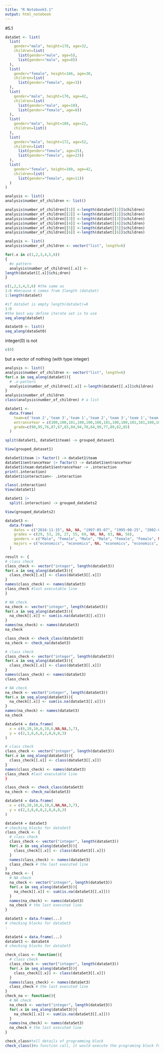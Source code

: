 ---
title: "R Notebook5.1"
output: html_notebook
---
#5.1
```{r}
dataSet <- list(
  list(
    gender="male", height=178, age=32,
    children=list(
      list(gender="male", age=5),
      list(gender="male", age=0))
  ),
  list(
    gender="female", height=166, age=30,
    children=list(
      list(gender="female", age=3))
  ),
  list(
    gender="male", height=170, age=42,
    children=list(
      list(gender="male", age=10),
      list(gender="female", age=8))
  ),
  list(
    gender="male", height=188, age=22,
    children=list()
  ),  
  list(
    gender="male", height=172, age=52,
    children=list(
      list(gender="female", age=25),
      list(gender="female", age=23))
  ),
  list(
    gender="female", height=160, age=42,
    children=list(
      list(gender="female", age=11))
  )
)
```

```{r}
analysis <- list()
analysis$number_of_children <- list()

analysis$number_of_children[[1]] <-length(dataSet[[1]]$children)
analysis$number_of_children[[2]] <-length(dataSet[[2]]$children)
analysis$number_of_children[[3]] <-length(dataSet[[3]]$children)
analysis$number_of_children[[4]] <-length(dataSet[[4]]$children)
analysis$number_of_children[[5]] <-length(dataSet[[5]]$children)
analysis$number_of_children[[6]] <-length(dataSet[[6]]$children)
```

```{r}
analysis <- list()
analysis$number_of_children <- vector("list", length=6)

for(.x in c(1,2,3,4,5,6))
{
  #x pattern
  analysis$number_of_children[[.x]] <- 
length(dataSet[[.x]]$chi;dren)
}

```

```{r}
c(1,2,3,4,5,6) #the same as
1:6 #because 6 comes from 1length (dataSet)
1:length(dataSet)
```

```{r}
#if dataSet is empty length(dataSet)=0
1:0
#the best way define iterate set is to use
seq_along(dataSet)

dataSet0 <- list()
seq_along(dataSet0)
```

integer(0) is not
```{r}
c(0)
```
but a vector of nothing (with type integer)

```{r}
analysis <- list()
analysis$number_of_children <- vector("list", length=6)
for(.x in seq_along(dataSet)){
  # .x-pattern
  analysis$number_of_children[[.x]] <-length(dataSet[[.x]]$children)
}
analysis$number_of_children
class(analysis$number_of_children) # a list
```

```{r}
dataSet1 <- 
  data.frame(
    team=c('team 2','team 3','team 1','team 2','team 3','team 1','team 2','team 1','team 3','team 2','team 3','team 1','team 3','team 1','team 2'),
    entranceYear = c(100,100,101,100,100,100,101,100,100,101,101,100,101,100,100),
    grade=c(98,95,76,87,67,83,84,94,70,64,99,77,89,62,65)
  )
```

```{r}
split(dataSet1, dataSet1$team) -> grouped_dataset1

View(grouped_dataset1)
```

```{r}
dataSet1$team |> factor() -> dataSet1$team
dataSet1$entranceYear |> factor() -> dataSet1$entranceYear
dataSet1$team:dataSet1$entranceYear -> .interaction
print(.interaction)
dataSet1$interaction<- .interaction

class(.interaction)
View(dataSet1)

dataSet1 |> 
  split(.interaction) -> grouped_dataSets2

View(grouped_dataSets2)
```

```{r}
dataSet3 <-
  data.frame(
    dates = c("2016-11-15", NA, NA, "1997-05-07", "1995-08-25", "2002-09-20", NA, NA, NA, "1995-07-16", "2011-06-22"),
    grades = c(29, 53, 26, 27, 55, 69, NA, NA, 63, NA, 56),
    genders = c("Male", "Female", "Male", "Male", "Female", "Female", NA, "Male", "Male", "Female", "Female"),
    majors = c("economics", "economics", NA, "economics", "economics", "economics", "economics", "statistics", "law", "economics", "law")
  )
```

```{r}
result <- {
# class check
class_check <- vector("integer", length(dataSet3))
for(.x in seq_along(dataSet3)){
  class_check[[.x]] <- class(dataSet3[[.x]])
}
names(class_check) <- names(dataSet3)
class_check #last executable line
}
```

```{r}
# NA check
na_check <- vector("integer", length(dataSet3))
for(.x in seq_along(dataSet3)){
  na_check[[.x]] <- sum(is.na(dataSet3[[.x]]))
}
names(na_check) <- names(dataSet3)
na_check
```

```{r}
class_check <- check_class(dataSet3)
na_check <- check_na(dataSet3)
```

```{r}
# class check
class_check <- vector("integer", length(dataSet3))
for(.x in seq_along(dataSet3)){
  class_check[[.x]] <- class(dataSet3[[.x]])
}
names(class_check) <- names(dataSet3)
class_check

# NA check
na_check <- vector("integer", length(dataSet3))
for(.x in seq_along(dataSet3)){
  na_check[[.x]] <- sum(is.na(dataSet3[[.x]]))
}
names(na_check) <- names(dataSet3)
na_check
```

```{r}
dataSet4 = data.frame(
  x = c(6,10,10,6,10,6,NA,NA,3,7),
  y = c(2,3,6,6,8,2,8,6,8,3)
)
```

```{r}
  
# class check
class_check <- vector("integer", length(dataSet3))
for(.x in seq_along(dataSet3)){
  class_check[[.x]] <- class(dataSet3[[.x]])
}
names(class_check) <- names(dataSet3)
class_check #last executable line
}
```

```{r}
class_check <- check_class(dataSet3)
na_check <- check_na(dataSet3)
```
```{r}
dataSet4 = data.frame(
  x = c(6,10,10,6,10,6,NA,NA,3,7),
  y = c(2,3,6,6,8,2,8,6,8,3)
)
```

```{r}
dataSet4 = dataSet3
# checking blocks for dataSet3
class_check <- {
  # class check
  class_check <- vector("integer", length(dataSet3))
  for(.x in seq_along(dataSet3)){
    class_check[[.x]] <- class(dataSet3[[.x]])
  }
  names(class_check) <- names(dataSet3)
  class_check # the last executed line
}
na_check <- {
  # NA check
  na_check <- vector("integer", length(dataSet3))
  for(.x in seq_along(dataSet3)){
    na_check[[.x]] <- sum(is.na(dataSet3[[.x]]))
  }
  names(na_check) <- names(dataSet3)
  na_check # the last executed line
}
```

```{r}
dataSet3 = data.frame(...)
# checking blocks for dataSet3
:
  
dataSet4 = data.frame(...)
dataSet3 <- dataSet4
# checking blocks for dataSet3
```

```{r}
check_class <- function(){
  # class check
  class_check <- vector("integer", length(dataSet3))
  for(.x in seq_along(dataSet3)){
    class_check[[.x]] <- class(dataSet3[[.x]])
  }
  names(class_check) <- names(dataSet3)
  class_check # the last executed line
}
check_na <- function(){
  # NA check
  na_check <- vector("integer", length(dataSet3))
  for(.x in seq_along(dataSet3)){
    na_check[[.x]] <- sum(is.na(dataSet3[[.x]]))
  }
  names(na_check) <- names(dataSet3)
  na_check # the last executed line
}
```

```{r}
check_class#tell details of programming block
check_class()#a function call, it would execute the programing block for you 
```